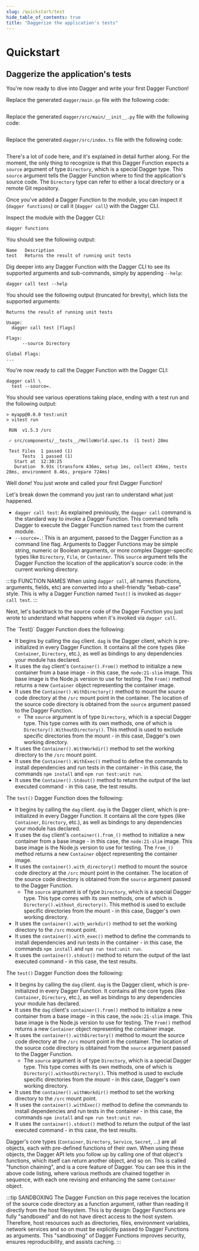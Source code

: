 ```yaml
---
slug: /quickstart/test
hide_table_of_contents: true
title: "Daggerize the application's tests"
---
```


# Quickstart

## Daggerize the application's tests

You're now ready to dive into Dagger and write your first Dagger Function!

<Tabs groupId="language">
<TabItem value="Go">

Replace the generated `dagger/main.go` file with the following code:

```go file=./snippets/test/go/main.go
```

</TabItem>
<TabItem value="Python">

Replace the generated `dagger/src/main/__init__.py` file with the following code:

```python file=./snippets/test/python/__init__.py
```

</TabItem>
<TabItem value="TypeScript">

Replace the generated `dagger/src/index.ts` file with the following code:

```typescript file=./snippets/test/typescript/index.ts
```

</TabItem>
</Tabs>

There's a lot of code here, and it's explained in detail further along. For the moment, the only thing to recognize is that this Dagger Function expects a `source` argument of type `Directory`, which is a special Dagger type. This `source` argument tells the Dagger Function where to find the application's source code. The `Directory` type can refer to either a local directory or a remote Git repository.

Once you've added a Dagger Function to the module, you can inspect it (`dagger functions`) or call it (`dagger call`) with the Dagger CLI.

Inspect the module with the Dagger CLI:

```shell
dagger functions
```

You should see the following output:

```
Name   Description
test   Returns the result of running unit tests
```

Dig deeper into any Dagger Function with the Dagger CLI to see its supported arguments and sub-commands, simply by appending `--help`:

```shell
dagger call test --help
```

You should see the following output (truncated for brevity), which lists the supported arguments:

```
Returns the result of running unit tests

Usage:
  dagger call test [flags]

Flags:
      --source Directory

Global Flags:
...
```

You're now ready to call the Dagger Function with the Dagger CLI:

```shell
dagger call \
  test --source=.
```

You should see various operations taking place, ending with a test run and the following output:

```
> myapp@0.0.0 test:unit
> vitest run

 RUN  v1.5.3 /src

 ✓ src/components/__tests__/HelloWorld.spec.ts  (1 test) 28ms

 Test Files  1 passed (1)
      Tests  1 passed (1)
   Start at  12:30:25
   Duration  9.93s (transform 436ms, setup 1ms, collect 436ms, tests 28ms, environment 8.46s, prepare 724ms)
```

Well done! You just wrote and called your first Dagger Function!

Let's break down the command you just ran to understand what just happened.

- `dagger call test`: As explained previously, the `dagger call` command is the standard way to invoke a Dagger Function. This command tells Dagger to execute the Dagger Function named `test` from the current module.
- `--source=.`: This is an argument, passed to the Dagger Function as a command line flag. Arguments to Dagger Functions may be simple string, numeric or Boolean arguments, or more complex Dagger-specific types like `Directory`, `File`, or `Container`. This `source` argument tells the Dagger Function the location of the application's source code: in the current working directory.

:::tip FUNCTION NAMES
When using `dagger call`, all names (functions, arguments, fields, etc) are converted into a shell-friendly "kebab-case" style. This is why a Dagger Function named `Test()` is invoked as `dagger call test`.
:::

Next, let's backtrack to the source code of the Dagger Function you just wrote to understand what happens when it's invoked via `dagger call`.

<Tabs groupId="language">
<TabItem value="Go">
The `Test()` Dagger Function does the following:

- It begins by calling the `dag` client. `dag` is the Dagger client, which is pre-initialized in every Dagger Function. It contains all the core types (like `Container`, `Directory`, etc.), as well as bindings to any dependencies your module has declared.
- It uses the `dag` client's `Container().From()` method to initialize a new container from a base image - in this case, the `node:21-slim` image. This base image is the Node.js version to use for testing. The `From()` method returns a new `Container` object representing the container image.
- It uses the `Container().WithDirectory()` method to mount the source code directory at the `/src` mount point in the container. The location of the source code directory is obtained from the `source` argument passed to the Dagger Function.
  - The `source` argument is of type `Directory`, which is a special Dagger type. This type comes with its own methods, one of which is `Directory().WithoutDirectory()`. This method is used to exclude specific directories from the mount - in this case, Dagger's own working directory.
- It uses the `Container().WithWorkdir()` method to set the working directory to the `/src` mount point.
- It uses the `Container().WithExec()` method to define the commands to install dependencies and run tests in the container - in this case, the commands `npm install` and `npm run test:unit run`.
- It uses the `Container().Stdout()` method to return the output of the last executed command - in this case, the test results.

</TabItem>
<TabItem value="Python">

The `test()` Dagger Function does the following:

- It begins by calling the `dag` client. `dag` is the Dagger client, which is pre-initialized in every Dagger Function. It contains all the core types (like `Container`, `Directory`, etc.), as well as bindings to any dependencies your module has declared.
- It uses the `dag` client's `container().from_()` method to initialize a new container from a base image - in this case, the `node:21-slim` image. This base image is the Node.js version to use for testing. The `from_()` method returns a new `Container` object representing the container image.
- It uses the `container().with_directory()` method to mount the source code directory at the `/src` mount point in the container. The location of the source code directory is obtained from the `source` argument passed to the Dagger Function.
  - The `source` argument is of type `Directory`, which is a special Dagger type. This type comes with its own methods, one of which is `Directory().without_directory()`. This method is used to exclude specific directories from the mount - in this case, Dagger's own working directory.
- It uses the `container().with_workdir()` method to set the working directory to the `/src` mount point.
- It uses the `container().with_exec()` method to define the commands to install dependencies and run tests in the container - in this case, the commands `npm install` and `npm run test:unit run`.
- It uses the `container().stdout()` method to return the output of the last executed command - in this case, the test results.

</TabItem>
<TabItem value="TypeScript">

The `test()` Dagger Function does the following:

- It begins by calling the `dag` client. `dag` is the Dagger client, which is pre-initialized in every Dagger Function. It contains all the core types (like `Container`, `Directory`, etc.), as well as bindings to any dependencies your module has declared.
- It uses the `dag` client's `container().from()` method to initialize a new container from a base image - in this case, the `node:21-slim` image. This base image is the Node.js version to use for testing. The `From()` method returns a new `Container` object representing the container image.
- It uses the `container().withDirectory()` method to mount the source code directory at the `/src` mount point in the container. The location of the source code directory is obtained from the `source` argument passed to the Dagger Function.
  - The `source` argument is of type `Directory`, which is a special Dagger type. This type comes with its own methods, one of which is `Directory().withoutDirectory()`. This method is used to exclude specific directories from the mount - in this case, Dagger's own working directory.
- It uses the `container().withWorkdir()` method to set the working directory to the `/src` mount point.
- It uses the `container().withExec()` method to define the commands to install dependencies and run tests in the container - in this case, the commands `npm install` and `npm run test:unit run`.
- It uses the `container().stdout()` method to return the output of the last executed command - in this case, the test results.

</TabItem>
</Tabs>

Dagger's core types (`Container`, `Directory`, `Service`, `Secret`, ...) are all objects, each with pre-defined functions of their own. When using these objects, the Dagger API lets you follow up by calling one of that object's functions, which itself can return another object, and so on. This is called "function chaining", and is a core feature of Dagger. You can see this in the above code listing, where various methods are chained together in sequence, with each one revising and enhancing the same `Container` object.

:::tip SANDBOXING
The Dagger Function on this page receives the location of the source code directory as a function argument, rather than reading it directly from the host filesystem. This is by design: Dagger Functions are fully "sandboxed" and do not have direct access to the host system. Therefore, host resources such as directories, files, environment variables, network services and so on must be explicitly passed to Dagger Functions as arguments. This "sandboxing" of Dagger Functions improves security, ensures reproducibility, and assists caching.
:::
